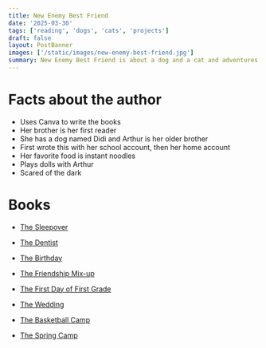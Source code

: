 ```yaml
---
title: New Enemy Best Friend
date: '2025-03-30'
tags: ['reading', 'dogs', 'cats', 'projects']
draft: false
layout: PostBanner
images: ['/static/images/new-enemy-best-friend.jpg']
summary: New Enemy Best Friend is about a dog and a cat and adventures they have (Ages 8 - 10)
---
```


# Facts about the author

- Uses Canva to write the books
- Her brother is her first reader
- She has a dog named Didi and Arthur is her older brother
- First wrote this with her school account, then her home account
- Her favorite food is instant noodles
- Plays dolls with Arthur
- Scared of the dark

# Books

- [The Sleepover](https://www.canva.com/design/DAGiI8oRDEs/pQXto6YAGASLZXwM77_qXA/view?utm_content=DAGiI8oRDEs&utm_campaign=designshare&utm_medium=link2&utm_source=uniquelinks&utlId=h9f2dca5f40)

- [The Dentist](https://www.canva.com/design/DAGiUpPoAGY/z4eyKPYk_hZk3hhEfLqfrA/view?utm_content=DAGiUpPoAGY&utm_campaign=designshare&utm_medium=link2&utm_source=uniquelinks&utlId=hf85416558a)

- [The Birthday](https://www.canva.com/design/DAGh8YpSZUg/2Na_HxuIS-uR1fl0O4C5Ng/view?utm_content=DAGh8YpSZUg&utm_campaign=designshare&utm_medium=link2&utm_source=uniquelinks&utlId=h8ba7d8af0f)

- [The Friendship Mix-up](https://www.canva.com/design/DAGiCT615EI/vJLdBPMoZnbH4eh2eS0vww/view?utm_content=DAGiCT615EI&utm_campaign=designshare&utm_medium=link2&utm_source=uniquelinks&utlId=h65c4e76fbe)

- [The First Day of First Grade](https://www.canva.com/design/DAGiIrQoVXA/cmS6kvlAwHbHUkvLJovbqA/view?utm_content=DAGiIrQoVXA&utm_campaign=designshare&utm_medium=link2&utm_source=uniquelinks&utlId=h9e8400d49d)

- [The Wedding](https://www.canva.com/design/DAGiSohp8h4/TWCNFG_ljyHvlyKHevcZAw/view?utm_content=DAGiSohp8h4&utm_campaign=designshare&utm_medium=link2&utm_source=uniquelinks&utlId=h09743a8f78)

- [The Basketball Camp](https://www.canva.com/design/DAGiODPQ9Vs/SGBk9CsIj2PK_pDwhpKrqw/view?utm_content=DAGiODPQ9Vs&utm_campaign=designshare&utm_medium=link2&utm_source=uniquelinks&utlId=h5de5e5946d)

- [The Spring Camp](https://www.canva.com/design/DAGiICoNhe0/1XlLCuzfVkTqflUiWv_qFA/view?utm_content=DAGiICoNhe0&utm_campaign=designshare&utm_medium=link2&utm_source=uniquelinks&utlId=h32668baf18)
